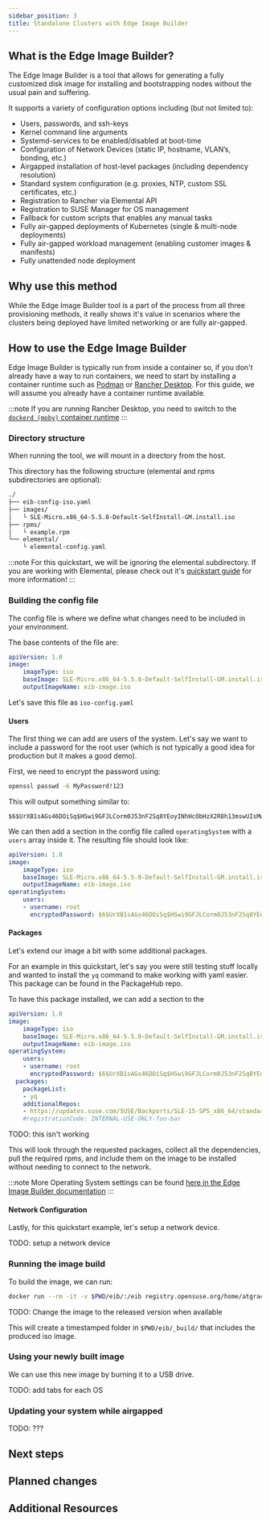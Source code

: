 ```yaml
---
sidebar_position: 3
title: Standalone Clusters with Edge Image Builder
---
```


## What is the Edge Image Builder?

The Edge Image Builder is a tool that allows for generating a fully customized disk image for installing and bootstrapping nodes without the usual pain and suffering.

It supports a variety of configuration options including (but not limited to):

- Users, passwords, and ssh-keys
- Kernel command line arguments
- Systemd-services to be enabled/disabled at boot-time
- Configuration of Network Devices (static IP, hostname, VLAN’s, bonding, etc.)
- Airgapped installation of host-level packages (including dependency resolution) 
- Standard system configuration (e.g. proxies, NTP, custom SSL certificates, etc.)
- Registration to Rancher via Elemental API
- Registration to SUSE Manager for OS management
- Fallback for custom scripts that enables any manual tasks
- Fully air-gapped deployments of Kubernetes (single & multi-node deployments)
- Fully air-gapped workload management (enabling customer images & manifests)
- Fully unattended node deployment


## Why use this method

While the Edge Image Builder tool is a part of the process from all three provisioning methods, it really shows it's value in scenarios where the clusters being deployed have limited networking or are fully air-gapped. 

## How to use the Edge Image Builder

Edge Image Builder is typically run from inside a container so, if you don't already have a way to run containers, we need to start by installing a container runtime such as [Podman](https://podman.io) or [Rancher Desktop](https://rancherdesktop.io). For this guide, we will assume you already have a container runtime available.

:::note
If you are running Rancher Desktop, you need to switch to the [`dockerd (moby)` container runtime](https://docs.rancherdesktop.io/ui/preferences/container-engine/general) 
:::

### Directory structure

When running the tool, we will mount in a directory from the host. 

This directory has the following structure (elemental and rpms subdirectories are optional):

```bash
./
├── eib-config-iso.yaml
├── images/
│   └ SLE-Micro.x86_64-5.5.0-Default-SelfInstall-GM.install.iso
├── rpms/
│   └ example.rpm
└── elemental/
    └ elemental-config.yaml
```

:::note
For this quickstart, we will be ignoring the elemental subdirectory. If you are working with Elemental, please check out it's [quickstart guide](/docs/quickstart/elemental) for more information!
:::

### Building the config file

The config file is where we define what changes need to be included in your environment. 

The base contents of the file are: 

```yaml
apiVersion: 1.0
image:
    imageType: iso
    baseImage: SLE-Micro.x86_64-5.5.0-Default-SelfInstall-GM.install.iso
    outputImageName: eib-image.iso
```

Let's save this file as `iso-config.yaml`

#### Users

The first thing we can add are users of the system. Let's say we want to include a password for the root user (which is not typically a good idea for production but it makes a good demo).

First, we need to encrypt the password using: 

```bash
openssl passwd -6 MyPassword!123
```

This will output something similar to: 

```
$6$UrXB1sAGs46DOiSq$HSwi9GFJLCorm0J53nF2Sq8YEoyINhHcObHzX2R8h13mswUIsMwzx4eUzn/rRx0QPV4JIb0eWCoNrxGiKH4R31
```

We can then add a section in the config file called `operatingSystem` with a `users` array inside it. The resulting file should look like:

```yaml
apiVersion: 1.0
image:
    imageType: iso
    baseImage: SLE-Micro.x86_64-5.5.0-Default-SelfInstall-GM.install.iso
    outputImageName: eib-image.iso
operatingSystem:
    users:
    - username: root
      encryptedPassword: $6$UrXB1sAGs46DOiSq$HSwi9GFJLCorm0J53nF2Sq8YEoyINhHcObHzX2R8h13mswUIsMwzx4eUzn/rRx0QPV4JIb0eWCoNrxGiKH4R31
```

#### Packages

Let's extend our image a bit with some additional packages. 

For an example in this quickstart, let's say you were still testing stuff locally and wanted to install the `yq` command to make working with yaml easier. This package can be found in the PackageHub repo.

To have this package installed, we can add a section to the 


```yaml
apiVersion: 1.0
image:
    imageType: iso
    baseImage: SLE-Micro.x86_64-5.5.0-Default-SelfInstall-GM.install.iso
    outputImageName: eib-image.iso
operatingSystem:
    users:
    - username: root
      encryptedPassword: $6$UrXB1sAGs46DOiSq$HSwi9GFJLCorm0J53nF2Sq8YEoyINhHcObHzX2R8h13mswUIsMwzx4eUzn/rRx0QPV4JIb0eWCoNrxGiKH4R31
  packages:
    packageList:
    - yq
    additionalRepos:
    - https://updates.suse.com/SUSE/Backports/SLE-15-SP5_x86_64/standard
    #registrationCode: INTERNAL-USE-ONLY-foo-bar
```

TODO: this isn't working

This will look through the requested packages, collect all the dependencies, pull the required rpms, and include them on the image to be installed without needing to connect to the network.

:::note
More Operating System settings can be found [here in the Edge Image Builder documentation](https://github.com/suse-edge/edge-image-builder/blob/main/docs/building-images.md#operating-system)
:::


#### Network Configuration

Lastly, for this quickstart example, let's setup a network device. 

TODO: setup a network device


### Running the image build

To build the image, we can run:

```bash
docker run --rm -it -v $PWD/eib/:/eib registry.opensuse.org/home/atgracey/eib/container/containerfile/eib:latest /usr/bin/eib -config-file eib-config.yaml -config-dir /eib -build-dir /eib/_build
```

TODO: Change the image to the released version when available

This will create a timestamped folder in `$PWD/eib/_build/` that includes the produced iso image.

### Using your newly built image

We can use this new image by burning it to a USB drive. 

TODO: add tabs for each OS 


### Updating your system while airgapped

TODO: ???

## Next steps

## Planned changes

## Additional Resources

